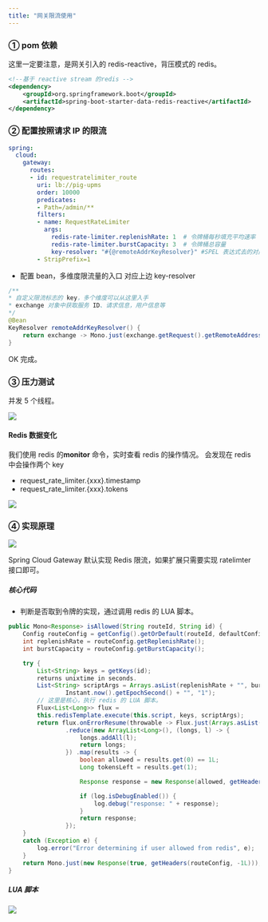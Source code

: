 ```yaml
---
title: "网关限流使用"
---
```


### ① pom 依赖

这里一定要注意，是网关引入的 redis-reactive，背压模式的 redis。

```xml
<!--基于 reactive stream 的redis -->
<dependency>
    <groupId>org.springframework.boot</groupId>
    <artifactId>spring-boot-starter-data-redis-reactive</artifactId>
</dependency>
```

### ② 配置按照请求 IP 的限流

```yaml
spring:
  cloud:
    gateway:
      routes:
      - id: requestratelimiter_route
        uri: lb://pig-upms
        order: 10000
        predicates:
        - Path=/admin/**
        filters:
        - name: RequestRateLimiter
          args:
            redis-rate-limiter.replenishRate: 1  # 令牌桶每秒填充平均速率
            redis-rate-limiter.burstCapacity: 3  # 令牌桶总容量
            key-resolver: "#{@remoteAddrKeyResolver}" #SPEL 表达式去的对应的 bean
        - StripPrefix=1
```

+ 配置 bean，多维度限流量的入口 对应上边 key-resolver

```java
/**
* 自定义限流标志的 key，多个维度可以从这里入手
* exchange 对象中获取服务 ID、请求信息，用户信息等
*/
@Bean
KeyResolver remoteAddrKeyResolver() {
    return exchange -> Mono.just(exchange.getRequest().getRemoteAddress().getHostName());
}
```

OK 完成。

### ③ 压力测试

并发 5 个线程。

![](/images/1599233764585-8327c654-6a5c-4d0b-988c-4a49d471ba50.png)

#### Redis 数据变化

我们使用 redis 的**monitor** 命令，实时查看 redis 的操作情况。
会发现在 redis 中会操作两个 key

+ request_rate_limiter.{xxx}.timestamp
+ request_rate_limiter.{xxx}.tokens

![](/images/1599233764836-2717d832-4280-4d91-8388-735290dee014.png)

### ④ 实现原理

![](/images/1599233764602-841306eb-7fdb-48ea-961f-3041abcb4908.png)

Spring Cloud Gateway 默认实现 Redis 限流，如果扩展只需要实现 ratelimter 接口即可。

##### 核心代码

+ 判断是否取到令牌的实现，通过调用 redis 的 LUA 脚本。

```java
public Mono<Response> isAllowed(String routeId, String id) {
	Config routeConfig = getConfig().getOrDefault(routeId, defaultConfig);
	int replenishRate = routeConfig.getReplenishRate();
	int burstCapacity = routeConfig.getBurstCapacity();

	try {
		List<String> keys = getKeys(id);
		returns unixtime in seconds.
		List<String> scriptArgs = Arrays.asList(replenishRate + "", burstCapacity + "",
				Instant.now().getEpochSecond() + "", "1");
		// 这里是核心，执行 redis 的 LUA 脚本。
		Flux<List<Long>> flux =
		this.redisTemplate.execute(this.script, keys, scriptArgs);
		return flux.onErrorResume(throwable -> Flux.just(Arrays.asList(1L, -1L)))
				.reduce(new ArrayList<Long>(), (longs, l) -> {
					longs.addAll(l);
					return longs;
				}) .map(results -> {
					boolean allowed = results.get(0) == 1L;
					Long tokensLeft = results.get(1);

					Response response = new Response(allowed, getHeaders(routeConfig, tokensLeft));

					if (log.isDebugEnabled()) {
						log.debug("response: " + response);
					}
					return response;
				});
	}
	catch (Exception e) {
		log.error("Error determining if user allowed from redis", e);
	}
	return Mono.just(new Response(true, getHeaders(routeConfig, -1L)));
}
```

##### LUA 脚本

![](/images/1599233764816-87e979fc-c306-43e5-bb76-35c432a1cc5f.png)
